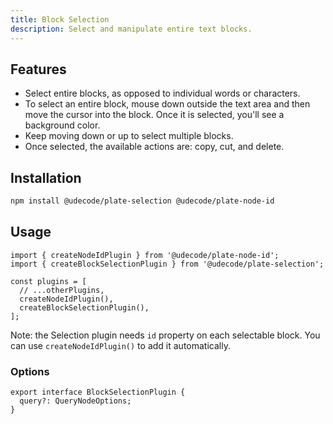 ```yaml
---
title: Block Selection
description: Select and manipulate entire text blocks.
---
```


<ComponentPreview name="playground-demo" id="blockselection" />

<PackageInfo>

## Features

- Select entire blocks, as opposed to individual words or characters.
- To select an entire block, mouse down outside the text area and then move the cursor into the block. Once it is selected, you'll see a background color.
- Keep moving down or up to select multiple blocks.
- Once selected, the available actions are: copy, cut, and delete.

</PackageInfo>

## Installation

```bash
npm install @udecode/plate-selection @udecode/plate-node-id
```

## Usage

```tsx
import { createNodeIdPlugin } from '@udecode/plate-node-id';
import { createBlockSelectionPlugin } from '@udecode/plate-selection';

const plugins = [
  // ...otherPlugins,
  createNodeIdPlugin(),
  createBlockSelectionPlugin(),
];
```

Note: the Selection plugin needs `id` property on each selectable block. You can use `createNodeIdPlugin()` to add it automatically.

[//]: # '### Styling'
[//]: #
[//]: # 'You can style the selection area by using the `slate-selection-area` class:'
[//]: #
[//]: # '```css'
[//]: # '.slate-selection-area {'
[//]: # '  background: #4f90f22d;'
[//]: # '  border: 1px solid #4f90f2;'
[//]: # '}'
[//]: # '```'

### Options

```tsx
export interface BlockSelectionPlugin {
  query?: QueryNodeOptions;
}
```
